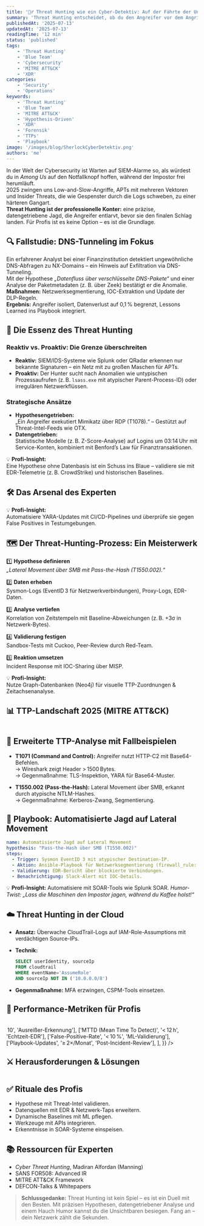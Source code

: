 ```yaml
---
title: '🕵️‍♂️ Threat Hunting wie ein Cyber-Detektiv: Auf der Fährte der Unsichtbaren'
summary: 'Threat Hunting entscheidet, ob du den Angreifer vor dem Angriff entdeckst. Erfahre, wie Blue Teams mit Hypothesen, Playbooks und modernen Tools proaktiv Bedrohungen jagen.'
publishedAt: '2025-07-13'
updatedAt: '2025-07-13'
readingTime: '12 min'
status: 'published'
tags:
    - 'Threat Hunting'
    - 'Blue Team'
    - 'Cybersecurity'
    - 'MITRE ATT&CK'
    - 'XDR'
categories:
    - 'Security'
    - 'Operations'
keywords:
    - 'Threat Hunting'
    - 'Blue Team'
    - 'MITRE ATT&CK'
    - 'Hypothesis-Driven'
    - 'XDR'
    - 'Forensik'
    - 'TTPs'
    - 'Playbook'
image: '/images/blog/SherlockCyberDetektiv.png'
authors: 'me'
---
```


In der Welt der Cybersecurity ist Warten auf SIEM-Alarme so, als würdest du in *Among Us* auf den Notfallknopf hoffen, während der Impostor frei herumläuft.  
2025 zwingen uns Low-and-Slow-Angriffe, APTs mit mehreren Vektoren und Insider Threats, die wie Gespenster durch die Logs schweben, zu einer härteren Gangart.  
**Threat Hunting ist der professionelle Konter:** eine präzise, datengetriebene Jagd, die Angreifer entlarvt, bevor sie den finalen Schlag landen. Für Profis ist es keine Option – es ist die Grundlage.


## 🔍 Fallstudie: DNS-Tunneling im Fokus

Ein erfahrener Analyst bei einer Finanzinstitution detektiert ungewöhnliche DNS-Abfragen zu NX-Domains – ein Hinweis auf Exfiltration via DNS-Tunneling.  
Mit der Hypothese *„Datenfluss über verschlüsselte DNS-Pakete“* und einer Analyse der Paketmetadaten (z. B. über Zeek) bestätigt er die Anomalie.  
**Maßnahmen:** Netzwerksegmentierung, IOC-Extraktion und Update der DLP-Regeln.  
**Ergebnis:** Angreifer isoliert, Datenverlust auf 0,1 % begrenzt, Lessons Learned ins Playbook integriert.

## 📘 Die Essenz des Threat Hunting

### Reaktiv vs. Proaktiv: Die Grenze überschreiten

- **Reaktiv:** SIEM/IDS-Systeme wie Splunk oder QRadar erkennen nur bekannte Signaturen – ein Netz mit zu großen Maschen für APTs.
- **Proaktiv:** Der Hunter sucht nach Anomalien wie untypischen Prozessaufrufen (z. B. `lsass.exe` mit atypischer Parent-Process-ID) oder irregulären Netzwerkflüssen.

### Strategische Ansätze

- **Hypothesengetrieben:**  
  „Ein Angreifer exekutiert Mimikatz über RDP (T1078).“ – Gestützt auf Threat-Intel-Feeds wie OTX.
- **Datengetrieben:**  
  Statistische Modelle (z. B. Z-Score-Analyse) auf Logins um 03:14 Uhr mit Service-Konten, kombiniert mit Benford’s Law für Finanztransaktionen.

💡 **Profi-Insight:**  
Eine Hypothese ohne Datenbasis ist ein Schuss ins Blaue – validiere sie mit EDR-Telemetrie (z. B. CrowdStrike) und historischen Baselines.


## 🛠️ Das Arsenal des Experten

<Table
	data={{
		headers: [
			{ key: 'tool', content: 'Werkzeug' },
			{ key: 'details', content: 'Anwendung und Tiefgang' },
		],
		rows: [
			['**SIEM (Splunk)**', 'Korrelation von Windows-Events (EventID 4688) & NetFlow-Daten mit Custom Search Commands'],
			['**XDR (CrowdStrike)**', 'Echtzeit-Überwachung von Endpoints & Cloud-APIs, inkl. Kernel-Level-Inspektion'],
			['**Threat Intelligence**', 'Integration von STIX/TAXII-Feeds (MISP) für dynamische IOC-Updates'],
			['**Forensik (Volatility)**', 'Speicheranalyse mit Plugins wie `malfind` für Rootkit-Erkennung'],
			['**Emulation (CALDERA)**', 'Automatisierte Simulation von TTPs (z. B. T1059 – Command-Line-Execution)'],
			['**YARA-Rules**', 'Benutzerdefinierte Signaturen für Zero-Day-Drohungen mit RegEx'],
		],
	}}
/>


💡 **Profi-Insight:**  
Automatisiere YARA-Updates mit CI/CD-Pipelines und überprüfe sie gegen False Positives in Testumgebungen.


## 🗺️ Der Threat-Hunting-Prozess: Ein Meisterwerk

1️⃣ **Hypothese definieren**  
*„Lateral Movement über SMB mit Pass-the-Hash (T1550.002).“*

2️⃣ **Daten erheben**  
Sysmon-Logs (EventID 3 für Netzwerkverbindungen), Proxy-Logs, EDR-Daten.

3️⃣ **Analyse vertiefen**  
Korrelation von Zeitstempeln mit Baseline-Abweichungen (z. B. +3σ in Netzwerk-Bytes).

4️⃣ **Validierung festigen**  
Sandbox-Tests mit Cuckoo, Peer-Review durch Red-Team.

5️⃣ **Reaktion umsetzen**  
Incident Response mit IOC-Sharing über MISP.

💡 **Profi-Insight:**  
Nutze Graph-Datenbanken (Neo4j) für visuelle TTP-Zuordnungen & Zeitachsenanalyse.


## 📊 TTP-Landschaft 2025 (MITRE ATT&CK)

<Table
	data={{
		headers: [
			{ key: 'ttp', content: 'TTP' },
			{ key: 'prevalence', content: 'Prävalenz' },
			{ key: 'details', content: 'Technische Details' },
		],
		rows: [
			['Credential Dumping (T1003)', '35 %', 'Mimikatz, LSASS-Dump, PowerSploit'],
			['Lateral Movement (T1021)', '25 %', 'SMB-Relay, PS-Remoting, RDP'],
			['Command and Control (T1071)', '20 %', 'DNS-Tunneling, HTTP-C2'],
			['Data Exfiltration (T1041)', '15 %', 'ICMP, verschlüsselte ZIPs'],
			['Process Injection (T1055)', '5 %', 'Reflective DLL, APC Injection'],
		],
	}}
/>


## 🔎 Erweiterte TTP-Analyse mit Fallbeispielen

- **T1071 (Command and Control):**
  Angreifer nutzt HTTP-C2 mit Base64-Befehlen.  
  → Wireshark zeigt Header > 1500 Bytes.  
  → Gegenmaßnahme: TLS-Inspektion, YARA für Base64-Muster.

- **T1550.002 (Pass-the-Hash):**
  Lateral Movement über SMB, erkannt durch atypische NTLM-Hashes.  
  → Gegenmaßnahme: Kerberos-Zwang, Segmentierung.


## 📜 Playbook: Automatisierte Jagd auf Lateral Movement

```yaml
name: Automatisierte Jagd auf Lateral Movement
hypothesis: "Pass-the-Hash über SMB (T1550.002)"
steps:
  - Trigger: Sysmon EventID 3 mit atypischer Destination-IP.
  - Aktion: Ansible-Playbook für Netzwerksegmentierung (firewall_rule: block_ip).
  - Validierung: EDR-Bericht über blockierte Verbindungen.
  - Benachrichtigung: Slack-Alert mit IOC-Details.
````

💡 **Profi-Insight:**
Automatisiere mit SOAR-Tools wie Splunk SOAR.
*Humor-Twist: „Lass die Maschinen den Impostor jagen, während du Kaffee holst!“*


## ☁️ Threat Hunting in der Cloud

* **Ansatz:** Überwache CloudTrail-Logs auf IAM-Role-Assumptions mit verdächtigen Source-IPs.
* **Technik:**

  ```sql
  SELECT userIdentity, sourceIp 
  FROM cloudtrail 
  WHERE eventName='AssumeRole' 
  AND sourceIp NOT IN ('10.0.0.0/8')
  ```
* **Gegenmaßnahme:** MFA erzwingen, CSPM-Tools einsetzen.


## 📏 Performance-Metriken für Profis

<Table
	data={{
		headers: [
			{ key: 'metric', content: 'Kennzahl' },
			{ key: 'target', content: 'Zielwert' },
			{ key: 'method', content: 'Methode' },
		],
		rows: [
			['Anomalien pro Woche', '> 10', 'Ausreißer-Erkennung'],
			['MTTD (Mean Time To Detect)', '< 12 h', 'Echtzeit-EDR'],
			['False-Positive-Rate', '< 10 %', 'ML-Validierung'],
			['Playbook-Updates', '≥ 2×/Monat', 'Post-Incident-Review'],
		],
	}}
/>


## ⚔️ Herausforderungen & Lösungen

<Table
	data={{
		headers: [
			{ key: 'challenge', content: 'Herausforderung' },
			{ key: 'solution', content: 'Lösung' },
		],
		rows: [
			['Datenflut', 'ELK-Stack + Anomaly Detection'],
			['Komplexe TTPs', 'MITRE ATT&CK Navigator'],
			['Ressourcenknappheit', 'Risiko-basiertes Priorisieren (CVSS)'],
		],
	}}
/>


## ✅ Rituale des Profis

* Hypothese mit Threat-Intel validieren.
* Datenquellen mit EDR & Netzwerk-Taps erweitern.
* Dynamische Baselines mit ML pflegen.
* Werkzeuge mit APIs integrieren.
* Erkenntnisse in SOAR-Systeme einspeisen.


## 📚 Ressourcen für Experten

* *Cyber Threat Hunting*, Madiran Alfordan (Manning)
* SANS FOR508: Advanced IR
* MITRE ATT\&CK Framework
* DEFCON-Talks & Whitepapers


> **Schlussgedanke:**
> Threat Hunting ist kein Spiel – es ist ein Duell mit den Besten. Mit präzisen Hypothesen, datengetriebener Analyse und einem Hauch Humor kannst du die Unsichtbaren besiegen. Fang an – dein Netzwerk zählt die Sekunden.
